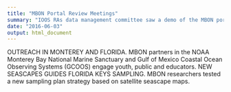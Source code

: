 ```yaml
---
title: "MBON Portal Review Meetings"
summary: "IOOS RAs data management committee saw a demo of the MBON portal. MBON teams are scheduling meetings with ecologists, fisheries experts and frequent users of the datasets to discuss the indices, analytical functionality and obtain feedback."
date: "2016-06-03"
output: html_document
---
```





OUTREACH IN MONTEREY AND FLORIDA. MBON partners in the NOAA Monterey Bay National Marine Sanctuary and Gulf of Mexico Coastal Ocean Observing Systems  (GCOOS) engage youth, public and educators. 
NEW SEASCAPES GUIDES FLORIDA KEYS SAMPLING. MBON researchers tested a new sampling plan strategy based on satellite seascape maps.